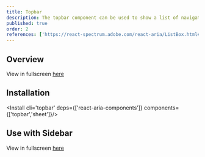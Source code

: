 ```yaml
---
title: Topbar
description: The topbar component can be used to show a list of navigation links positioned on the top side of your page based on multiple layouts, sizes, and dropdowns
published: true
order: 2
references: ['https://react-spectrum.adobe.com/react-aria/ListBox.html#props']
---
```

## Overview

View in fullscreen [here](https://cleon-ui.vercel.app/block/topbar)
<Block zoomOut name='topbar' />

## Installation

<Install cli='topbar' deps={['react-aria-components']} components={['topbar','sheet']}/>

## Use with Sidebar
View in fullscreen [here](https://cleon-ui.vercel.app/block/fullstack)
<Block zoomOut name='fullstack'/>
